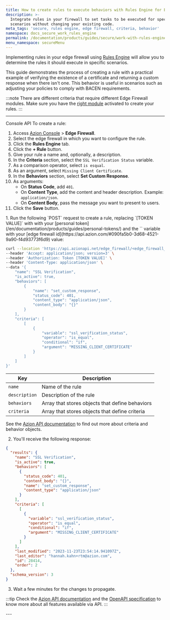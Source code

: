 ```yaml
---
title: How to create rules to execute behaviors with Rules Engine for Edge Firewall
description: >-
  Integrate rules in your firewall to set tasks to be executed for specific
  scenarios without changing your existing code.
meta_tags: 'secure, rules engine, edge firewall, criteria, behavior'
namespace: docs_secure_work_rules_engine
permalink: /documentation/products/guides/secure/work-with-rules-engine/
menu_namespace: secureMenu
---
```



<InterfaceNote />

Implementing rules in your edge firewall using [Rules Engine](/en/documentation/products/secure/edge-firewall/rules-engine/) will allow you to determine the rules it should execute in specific scenarios.

This guide demonstrates the process of creating a rule with a practical example of verifying the existence of a certificate and returning a custom response when there isn't one. This behavior is useful in scenarios such as adjusting your policies to comply with BACEN requirements.

:::note
There are different criteria that require different Edge Firewall modules. Make sure you have the [right module](/en/documentation/products/secure/edge-firewall/rules-engine/#criteria) activated to create your rules.
:::

---

<Tabs client:visible>
    <Fragment slot="tab.console">Console</Fragment>
    <Fragment slot="tab.api">API</Fragment>

<Fragment slot="panel.console">
To create a rule:

1. Access [Azion Console](/en/documentation/products/guides/how-to-access-azion-console/) > **Edge Firewall**.
2. Select the edge firewall in which you want to configure the rule.
3. Click the **Rules Engine** tab.
4. Click the **+ Rule** button.
5. Give your rule a name and, optionally, a description.
6. In the **Criteria** section, select the `SSL Verification Status` variable.
7. As a comparison operator, select `is esqual`.
8. As an argument, select `Missing Client Certificate`.
9. In the **Behaviors** section, select **Set Custom Response**.
10. As arguments:
    - On **Status Code**, add `401`.
    - On **Content Type**, add the content and header description. Example: `application/json`.
    - On **Content Body**, pass the message you want to present to users.
11. Click the **Save** button.
</Fragment>

<Fragment slot="panel.api">
1. Run the following `POST` request to create a rule, replacing `[TOKEN VALUE]` with with your [personal token](/en/documentation/products/guides/personal-tokens/) and the `<edge_firewall_id>` variable with your [edge firewall id](https://api.azion.com/#090fa5b0-3d68-4521-9a90-f4d93773f6d9) value:

```bash
curl --location 'https://api.azionapi.net/edge_firewall/<edge_firewall_id>/rules_engine' \
--header 'Accept: application/json; version=3' \
--header 'Authorization: Token [TOKEN VALUE]' \
--header 'Content-Type: application/json' \
--data '{
    "name": "SSL Verification",
    "is_active": true,
    "behaviors": [
        {
            "name": "set_custom_response",
            "status_code": 401,
            "content_type": "application/json",
            "content_body": "{}"
        }
    ],
    "criteria": [
        [
            {
                "variable": "ssl_verification_status",
                "operator": "is_equal",
                "conditional": "if",
                "argument": "MISSING_CLIENT_CERTIFICATE"
            }
        ]
    ]
}'
```

| Key | Description |
| --- | --- |
| `name` | Name of the rule |
| `description` | Description of the rule |
| `behaviors` | Array that stores objects that define behaviors |
| `criteria` | Array that stores objects that define criteria |

See the [Azion API documentation](https://api.azion.com/#090fa5b0-3d68-4521-9a90-f4d93773f6d9) to find out more about criteria and behavior objects.

2. You'll receive the following response:

```json
{
  "results": {
    "name": "SSL Verification",
    "is_active": true,
    "behaviors": [
      {
        "status_code": 401,
        "content_body": "{}",
        "name": "set_custom_response",
        "content_type": "application/json"
      }
    ],
    "criteria": [
      [
        {
          "variable": "ssl_verification_status",
          "operator": "is_equal",
          "conditional": "if",
          "argument": "MISSING_CLIENT_CERTIFICATE"
        }
      ]
    ],
    "last_modified": "2023-11-23T23:54:14.941097Z",
    "last_editor": "hannah.kahn+rtm@azion.com",
    "id": 28414,
    "order": 2
  },
  "schema_version": 3
}
```

3. Wait a few minutes for the changes to propagate.

:::tip
Check the [Azion API documentation](https://api.azion.com/) and the [OpenAPI specification](https://github.com/aziontech/azionapi-openapi/) to know more about all features available via API.
:::
</Fragment>

</Tabs>
---

